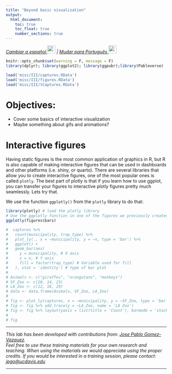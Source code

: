 ```yaml
---
title: "Beyond basic visualization"
output:
  html_document:
    toc: true
    toc_float: true
    number_sections: true
---
```


<em>
[Cambiar a español ![](img/flag_mx.gif){width="25"}](ES/DataViz_IV.html) | [Mudar para Português  ![](img/flag_br.gif){width="25"}](PT/DataViz_IV.html)
</em>

```r
knitr::opts_chunk$set(warning = F, message = F)
library(dplyr); library(ggplot2); library(ggpubr);library(Pabloverse)
```

```r
load('misc/III/captures.RData')
load('misc/III/figures.RData')
load('misc/III/tCaptures.RData')
```

# Objectives:

  - Cover some basics of interactive visualization
  - Maybe something about gifs and animations?

# Interactive figures

Having static figures is the most common application of graphics in R, but R is also capable of making interactive figures that can be used in dashboards and other platforms (i.e. shiny, or quarto). There are several libraries that allow you to create interactive figures, one of the most popular ones is called `plotly`. The best part of plotly is that if you learn how to use ggplot, you can transfer your figures to interactive plotly figures pretty much seamlessly. Lets try that.  

We use the function `ggplotly()` from the `plotly` library to do that:

```r
library(plotly) # load the plotly library
# Use the ggplotly function in one of the figures we previously created:
ggplotly(figures$bars)
```


```r
#  captures %>% 
#   count(municipality, trap_type) %>% 
#   plot_ly(., x = ~municipality, y = ~n, type = 'bar') %>% 
#   ggplot() +
#   geom_bar(aes(
#     y = municipality, # X axis
#     x = n, # Y axis
#     fill = factor(trap_type) # Variable used for fill
#   ), stat = 'identity') # type of bar plot
# 
# Animals <- c("giraffes", "orangutans", "monkeys")
# SF_Zoo <- c(20, 14, 23)
# LA_Zoo <- c(12, 18, 29)
# data <- data.frame(Animals, SF_Zoo, LA_Zoo)
# 
# fig <- plot_ly(captures, x = ~municipality, y = ~SF_Zoo, type = 'bar', name = 'SF Zoo')
# fig <- fig %>% add_trace(y = ~LA_Zoo, name = 'LA Zoo')
# fig <- fig %>% layout(yaxis = list(title = 'Count'), barmode = 'stack')
# 
# fig
```

------------------------------------------------------------------------

*This lab has been developed with contributions from: [Jose Pablo Gomez-Vazquez](https://www.spablo-temporal.network).\
Feel free to use these training materials for your own research and teaching. When using the materials we would appreciate using the proper credits. If you would be interested in a training session, please contact: [jpgo\@ucdavis.edu](mailto:jpgo@ucdavis.edu){.email}*

------------------------------------------------------------------------